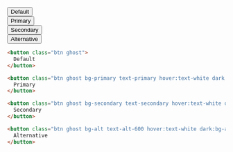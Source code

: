 
<DemoCard title="Fantasma">
<div className="grid gap-4 mt-6 xl:flex">
	<div>
		<button className="btn ghost">
			Default
		</button>
	</div>
	<div>
		<button className="btn ghost bg-primary text-primary hover:text-white dark:bg-primary dark:text-primary dark:hover:text-white">
			Primary
		</button>
	</div>
	<div>
		<button className="btn ghost bg-secondary text-secondary hover:text-white dark:bg-secondary dark:text-secondary dark:hover:text-white">
			Secondary
		</button>
	</div>
	<div>
		<button className="btn ghost bg-alt text-alt-600 hover:text-white dark:bg-alt dark:bg-alt dark:text-alt-600 dark:hover:text-white">
			Alternative
		</button>
	</div>
</div>

```html
<button class="btn ghost">
  Default
</button>

<button class="btn ghost bg-primary text-primary hover:text-white dark:bg-primary dark:text-primary dark:hover:text-white">
  Primary
</button>

<button class="btn ghost bg-secondary text-secondary hover:text-white dark:bg-secondary dark:text-secondary dark:hover:text-white">
  Secondary
</button>

<button class="btn ghost bg-alt text-alt-600 hover:text-white dark:bg-alt dark:bg-alt dark:text-alt-600 dark:hover:text-white">
  Alternative
</button>
```

</DemoCard>